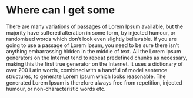 # Where can I get some

There are many variations of passages of Lorem Ipsum available, but the majority have suffered alteration in some form, by injected humour, or randomised words which don't look even slightly believable. If you are going to use a passage of Lorem Ipsum, you need to be sure there isn't anything embarrassing hidden in the middle of text. All the Lorem Ipsum generators on the Internet tend to repeat predefined chunks as necessary, making this the first true generator on the Internet. It uses a dictionary of over 200 Latin words, combined with a handful of model sentence structures, to generate Lorem Ipsum which looks reasonable. The generated Lorem Ipsum is therefore always free from repetition, injected humour, or non-characteristic words etc.
